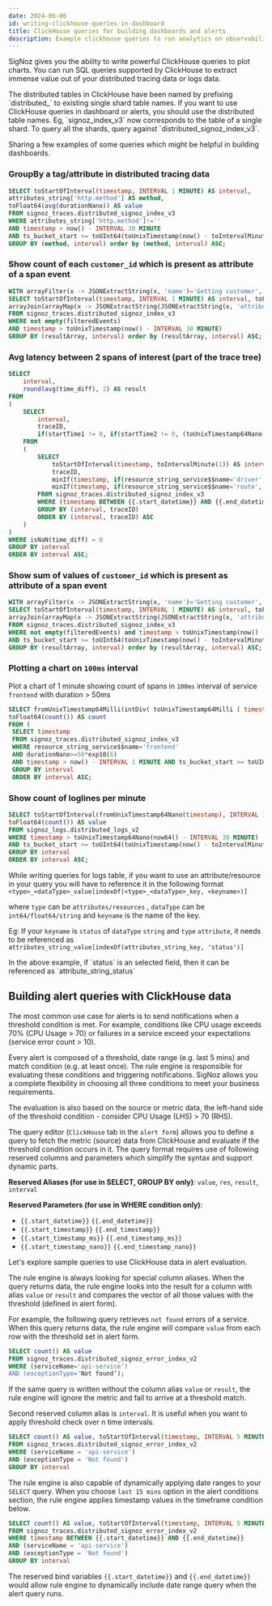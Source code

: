 ```yaml
---
date: 2024-06-06
id: writing-clickhouse-queries-in-dashboard
title: ClickHouse queries for building dashboards and alerts
description: Example clickhouse queries to run analytics on observability data
---
```


SigNoz gives you the ability to write powerful ClickHouse queries to plot charts. You can run SQL queries supported by ClickHouse to extract immense value out of your distributed tracing data or logs data. 

<Admonition type="info">
The distributed tables in ClickHouse have been named by prefixing `distributed_` to existing single shard table names. If you want to use ClickHouse queries in dashboard or alerts, you should use the distributed table names. Eg, `signoz_index_v3` now corresponds to the table of a single shard. To query all the shards, query against `distributed_signoz_index_v3`. 
</Admonition>

<br />

Sharing a few examples of some queries which might be helpful in building dashboards.

### GroupBy a tag/attribute in distributed tracing data

```sql
SELECT toStartOfInterval(timestamp, INTERVAL 1 MINUTE) AS interval, 
attributes_string['http.method'] AS method,
toFloat64(avg(durationNano)) AS value 
FROM signoz_traces.distributed_signoz_index_v3
WHERE attributes_string['http.method']!=''
AND timestamp > now() - INTERVAL 30 MINUTE
AND ts_bucket_start >= toUInt64(toUnixTimestamp(now() - toIntervalMinute(30))) - 1800
GROUP BY (method, interval) order by (method, interval) ASC;
```

### Show count of each `customer_id` which is present as attribute of a span event

```sql
WITH arrayFilter(x -> JSONExtractString(x, 'name')='Getting customer', events) AS filteredEvents
SELECT toStartOfInterval(timestamp, INTERVAL 1 MINUTE) AS interval, toFloat64(count()) AS count, 
arrayJoin(arrayMap(x -> JSONExtractString(JSONExtractString(x, 'attributeMap'), 'customer_id'), filteredEvents)) AS resultArray 
FROM signoz_traces.distributed_signoz_index_v3
WHERE not empty(filteredEvents) 
AND timestamp > toUnixTimestamp(now() - INTERVAL 30 MINUTE) 
GROUP BY (resultArray, interval) order by (resultArray, interval) ASC;
```

### Avg latency between 2 spans of interest (part of the trace tree)

```sql
SELECT
    interval,
    round(avg(time_diff), 2) AS result
FROM
(
    SELECT
        interval,
        traceID,
        if(startTime1 != 0, if(startTime2 != 0, (toUnixTimestamp64Nano(startTime2) - toUnixTimestamp64Nano(startTime1)) / 1000000, nan), nan) AS time_diff
    FROM
    (
        SELECT
            toStartOfInterval(timestamp, toIntervalMinute(1)) AS interval,
            traceID,
            minIf(timestamp, if(resource_string_service$$name='driver', if(name = '/driver.DriverService/FindNearest', if((resources_string['component']) = 'gRPC', true, false), false), false)) AS startTime1,
            minIf(timestamp, if(resource_string_service$$name='route', if(name = 'HTTP GET /route', true, false), false)) AS startTime2
        FROM signoz_traces.distributed_signoz_index_v3
        WHERE (timestamp BETWEEN {{.start_datetime}} AND {{.end_datetime}}) AND (ts_bucket_start BETWEEN {{.start_timestamp}} - 1800 AND {{.end_timestamp}}) AND (resource_string_service$$name IN ('driver', 'route'))
        GROUP BY (interval, traceID)
        ORDER BY (interval, traceID) ASC
    )
)
WHERE isNaN(time_diff) = 0
GROUP BY interval
ORDER BY interval ASC;
```


### Show sum of values  of `customer_id` which is present as attribute of a span event

```sql
WITH arrayFilter(x -> JSONExtractString(x, 'name')='Getting customer', events) AS filteredEvents
SELECT toStartOfInterval(timestamp, INTERVAL 1 MINUTE) AS interval, toFloat64(sum(toInt32(resultArray))) AS sum, 
arrayJoin(arrayMap(x -> JSONExtractString(JSONExtractString(x, 'attributeMap'), 'customer_id'), filteredEvents)) AS resultArray 
FROM signoz_traces.distributed_signoz_index_v3
WHERE not empty(filteredEvents) and timestamp > toUnixTimestamp(now() - INTERVAL 30 MINUTE) 
AND ts_bucket_start >= toUInt64(toUnixTimestamp(now() - toIntervalMinute(30))) - 1800
GROUP BY (resultArray, interval) order by (resultArray, interval) ASC;
```


### Plotting a chart on `100ms` interval

Plot a chart of 1 minute showing count of spans in `100ms` interval of service `frontend` with duration > 50ms

```sql
SELECT fromUnixTimestamp64Milli(intDiv( toUnixTimestamp64Milli ( timestamp ), 100) * 100) AS interval, 
toFloat64(count()) AS count 
FROM (
 SELECT timestamp 
 FROM signoz_traces.distributed_signoz_index_v3
 WHERE resource_string_service$$name='frontend' 
 AND durationNano>=50*exp10(6) 
 AND timestamp > now() - INTERVAL 1 MINUTE AND ts_bucket_start >= toUInt64(toUnixTimestamp(now() - toIntervalMinute(1))) - 1800)
 GROUP BY interval 
 ORDER BY interval ASC;
```

### Show count of loglines per minute

```sql
SELECT toStartOfInterval(fromUnixTimestamp64Nano(timestamp), INTERVAL 1 MINUTE) AS interval, 
toFloat64(count()) AS value 
FROM signoz_logs.distributed_logs_v2
WHERE timestamp > toUnixTimestamp64Nano(now64() - INTERVAL 30 MINUTE) 
AND ts_bucket_start >= toUInt64(toUnixTimestamp(now() - toIntervalMinute(30))) - 1800
GROUP BY interval 
ORDER BY interval ASC;
```

While writing queries for logs table, if you want to use an attribute/resource in your query you will have to reference it in the following format
`<type>_<dataType>_value[indexOf(<type>_<dataType>_key, <keyname>)]` 

where `type` can be `attributes/resources` , `dataType` can be `int64/float64/string` and `keyname` is the name of the key.

Eg: If your `keyname` is `status` of `dataType` `string` and `type` `attribute`, it needs to be referenced as `attributes_string_value[indexOf(attributes_string_key, 'status')]`

<Admonition>
In the above example, if `status` is an selected field, then it can be referenced as `attribute_string_status`
</Admonition>


## Building alert queries with ClickHouse data

The most common use case for alerts is to send notifications when a threshold condition is met. For example, conditions like CPU usage exceeds 70% (CPU Usage > 70) or failures in a service exceed your expectations  (service error count > 10).  

Every alert is composed of a threshold, date range (e.g. last 5 mins) and match condition (e.g. at least once).  The rule engine is responsible for evaluating these conditions and triggering notifications. SigNoz allows you a complete flexibility in choosing all three conditions to meet your business requirements. 

The evaluation is also based on the source or metric data, the left-hand side of the threshold condition - consider CPU Usage (LHS) > 70 (RHS).    

The query editor (`ClickHouse` tab in the `alert form`) allows you to define a query to fetch the metric (source) data from ClickHouse and evaluate if the threshold condition occurs in it.  The query format requires use of following reserved columns and parameters which simplify the syntax and support dynamic parts.

**Reserved Aliases (for use in SELECT, GROUP BY only)**: `value`, `res`, `result`, `interval` 

**Reserved Parameters (for use in WHERE condition only)**: 

- `{{.start_datetime}}` `{{.end_datetime}}` 
- `{{.start_timestamp}}` `{{.end_timestamp}}`
- `{{.start_timestamp_ms}}` `{{.end_timestamp_ms}}`
- `{{.start_timestamp_nano}}` `{{.end_timestamp_nano}}`


Let's explore sample queries to use ClickHouse data in alert evaluation. 

The rule engine is always looking for special column aliases. When the query returns data, the rule engine looks into the result for a column with alias `value` or `result` and compares the vector of all those values with the threshold (defined in alert form).   

For example, the following query retrieves `not found` errors of a service. When this query returns data, the rule engine will compare `value` from each row with the threshold set in alert form. 

```sql
SELECT count() AS value  
FROM signoz_traces.distributed_signoz_error_index_v2
WHERE (serviceName='api-service’) 
AND (exceptionType='Not found’);
```

If the same query is written without the column alias `value` or `result`, the rule engine will ignore the metric and fail to arrive at a threshold match.  

Second reserved column alias is `interval`.  It is useful when you want to apply threshold check over n time intervals.

```sql
SELECT count() AS value, toStartOfInterval(timestamp, INTERVAL 5 MINUTE) AS interval 
FROM signoz_traces.distributed_signoz_error_index_v2
WHERE (serviceName = 'api-service') 
AND (exceptionType = 'Not found') 
GROUP BY interval
```

The rule engine is also capable of dynamically applying date ranges to your `SELECT` query.  When you choose `last 15 mins` option in the alert conditions section, the rule engine applies timestamp values in the timeframe condition below.   

```sql
SELECT count() AS value, toStartOfInterval(timestamp, INTERVAL 5 MINUTE) AS interval 
FROM signoz_traces.distributed_signoz_error_index_v2
WHERE timestamp BETWEEN {{.start_datetime}} AND {{.end_datetime}} 
AND (serviceName = 'api-service') 
AND (exceptionType = 'Not found') 
GROUP BY interval
```

The reserved bind variables `{{.start_datetime}}` and `{{.end_datetime}}` would allow rule engine to dynamically include date range query when the alert query runs.  





 


